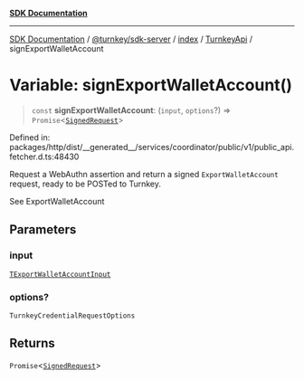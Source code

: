 [**SDK Documentation**](../../../../../../README.mdx)

***

[SDK Documentation](../../../../../../packages.mdx) / [@turnkey/sdk-server](../../../../README.mdx) / [index](../../../README.mdx) / [TurnkeyApi](../README.mdx) / signExportWalletAccount

# Variable: signExportWalletAccount()

> `const` **signExportWalletAccount**: (`input`, `options`?) => `Promise`\<[`SignedRequest`](../../../../../http/index/type-aliases/SignedRequest.mdx)\>

Defined in: packages/http/dist/\_\_generated\_\_/services/coordinator/public/v1/public\_api.fetcher.d.ts:48430

Request a WebAuthn assertion and return a signed `ExportWalletAccount` request, ready to be POSTed to Turnkey.

See ExportWalletAccount

## Parameters

### input

[`TExportWalletAccountInput`](../type-aliases/TExportWalletAccountInput.mdx)

### options?

`TurnkeyCredentialRequestOptions`

## Returns

`Promise`\<[`SignedRequest`](../../../../../http/index/type-aliases/SignedRequest.mdx)\>
